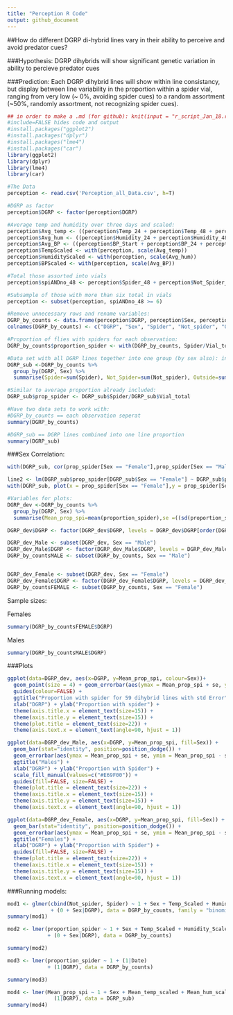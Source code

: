 ```yaml
---
title: "Perception R Code"
output: github_document
---
```

  
##How do different DGRP di-hybrid lines vary in their ability to perceive and avoid predator cues?
  
###Hypothesis: 
  DGRP dihybrids will show significant genetic variation in ability to percieve predator cues


###Prediction:
Each DGRP dihybrid lines will show within line consistancy, but display between line variability in the proportion within a spider vial, ranging from very low (~ 0%, avoiding spider cues) to a random assortment (~50%, randomly assortment, not recognizing spider cues).



```r

## in order to make a .md (for github): knit(input = "r_script_Jan_18.rmd", output = "r_script_Jan_18.md")
#include=FALSE hides code and output
#install.packages("ggplot2")
#install.packages("dplyr")
#install.packages("lme4")
#install.packages("car")
library(ggplot2)
library(dplyr)
library(lme4)
library(car)
```


```r
#The Data
perception <- read.csv('Perception_all_Data.csv', h=T)
```



```r
#DGRP as factor
perception$DGRP <- factor(perception$DGRP)
```


```r
#Average temp and humidity over three days and scaled:
perception$Avg_temp <- ((perception$Temp_24 + perception$Temp_48 + perception$Temp_start)/3)
perception$Avg_hum <- ((perception$Humidity_24 + perception$Humidity_48 + perception$Humidity_start)/3)
perception$Avg_BP <- ((perception$BP_Start + perception$BP_24 + perception$BP_48)/3)
perception$TempScaled <- with(perception, scale(Avg_temp))
perception$HumidityScaled <- with(perception, scale(Avg_hum))
perception$BPScaled <- with(perception, scale(Avg_BP))
```


```r
#Total those assorted into vials
perception$spiANDno_48 <- perception$Spider_48 + perception$Not_Spider_48
```


```r
#Subsample of those with more than six total in vials
perception <- subset(perception, spiANDno_48 >= 6)
```


```r
#Remove unnecessary rows and rename variables:
DGRP_by_counts <- data.frame(perception$DGRP, perception$Sex, perception$Spider_48, perception$Not_Spider_48, perception$Outside_48, perception$Start_date, perception$Avg_hum, perception$Avg_temp, perception$Avg_BP, perception$TempScaled, perception$HumidityScaled, perception$BPScaled, perception$spiANDno_48, perception$Number)                                                              
colnames(DGRP_by_counts) <- c("DGRP", "Sex", "Spider", "Not_spider", "Outside", "Date", "Average_Hum", "Average_Temp",  "Average_BP","Temp_Scaled", "Humidity_Scaled", "BP_Scaled" ,"Vial_total", "Number")
```


```r
#Proportion of flies with spiders for each observation:
DGRP_by_counts$proportion_spider <- with(DGRP_by_counts, Spider/Vial_total)
```


```r
#Data set with all DGRP lines together into one group (by sex also): inclueds mean temperature scales (and humidity) and the mean proportion with spiders
DGRP_sub <-DGRP_by_counts %>%
  group_by(DGRP, Sex) %>%
  summarise(Spider=sum(Spider), Not_Spider=sum(Not_spider), Outside=sum(Outside), Vial_total=sum(Vial_total), Mean_prop_spi=mean(proportion_spider),Mean_temp_scaled=mean(Temp_Scaled), Mean_hum_scaled=mean(Humidity_Scaled), Mean_BP_scaled=mean(BP_Scaled))
```

```r
#Similar to average proportion already included:
DGRP_sub$prop_spider <- DGRP_sub$Spider/DGRP_sub$Vial_total
```



```r
#Have two data sets to work with:
#DGRP_by_counts == each observation seperat
summary(DGRP_by_counts)
```

```r
#DGRP_sub == DGRP lines combined into one line proportion
summary(DGRP_sub)
```

###Sex Correlation:


```r
with(DGRP_sub, cor(prop_spider[Sex == "Female"],prop_spider[Sex == "Male"] ))
```
```r
line2 <- lm(DGRP_sub$prop_spider[DGRP_sub$Sex == "Female"] ~ DGRP_sub$prop_spider[DGRP_sub$Sex == "Male"])
with(DGRP_sub, plot(x = prop_spider[Sex == "Female"],y = prop_spider[Sex == "Male"], xlab = "Females", ylab = "Males", abline(line2), main = "Male Female correlation: proportion with spider"))
```



```r
#Variables for plots:
DGRP_dev <-DGRP_by_counts %>%
  group_by(DGRP, Sex) %>%
  summarise(Mean_prop_spi=mean(proportion_spider),se =((sd(proportion_spider))/sqrt(n())))

DGRP_dev$DGRP <- factor(DGRP_dev$DGRP, levels = DGRP_dev$DGRP[order(DGRP_dev$Mean_prop_spi)])

DGRP_dev_Male <- subset(DGRP_dev, Sex == "Male")
DGRP_dev_Male$DGRP <- factor(DGRP_dev_Male$DGRP, levels = DGRP_dev_Male$DGRP[order(DGRP_dev_Male$Mean_prop_spi)])
DGRP_by_countsMALE <- subset(DGRP_by_counts, Sex == "Male")


DGRP_dev_Female <- subset(DGRP_dev, Sex == "Female")
DGRP_dev_Female$DGRP <- factor(DGRP_dev_Female$DGRP, levels = DGRP_dev_Female$DGRP[order(DGRP_dev_Female$Mean_prop_spi)])
DGRP_by_countsFEMALE <- subset(DGRP_by_counts, Sex == "Female")
```

Sample sizes:
  
  Females
```r
summary(DGRP_by_countsFEMALE$DGRP)
```


Males
```r
summary(DGRP_by_countsMALE$DGRP)
```

###Plots

```r
ggplot(data=DGRP_dev, aes(x=DGRP, y=Mean_prop_spi, colour=Sex))+ 
  geom_point(size = 4) + geom_errorbar(aes(ymax = Mean_prop_spi + se, ymin = Mean_prop_spi - se, width=0.5)) +
  guides(colour=FALSE) +
  ggtitle("Proportion with spider for 59 dihybrid lines with std Error") +
  xlab("DGRP") + ylab("Proportion with spider") +
  theme(axis.title.x = element_text(size=15)) +
  theme(axis.title.y = element_text(size=15)) +
  theme(plot.title = element_text(size=22)) +
  theme(axis.text.x = element_text(angle=90, hjust = 1))
```


```r
ggplot(data=DGRP_dev_Male, aes(x=DGRP, y=Mean_prop_spi, fill=Sex)) +
  geom_bar(stat="identity", position=position_dodge()) +
  geom_errorbar(aes(ymax = Mean_prop_spi + se, ymin = Mean_prop_spi - se, width=0.5)) +
  ggtitle("Males") +
  xlab("DGRP") + ylab("Proportion with Spider") +
  scale_fill_manual(values=c("#E69F00")) +
  guides(fill=FALSE, size=FALSE) +
  theme(plot.title = element_text(size=22)) +
  theme(axis.title.x = element_text(size=15)) +
  theme(axis.title.y = element_text(size=15)) +
  theme(axis.text.x = element_text(angle=90, hjust = 1))
```


```r
ggplot(data=DGRP_dev_Female, aes(x=DGRP, y=Mean_prop_spi, fill=Sex)) +
  geom_bar(stat="identity", position=position_dodge()) +
  geom_errorbar(aes(ymax = Mean_prop_spi + se, ymin = Mean_prop_spi - se, width=0.5)) +
  ggtitle("Females") +
  xlab("DGRP") + ylab("Proportion with Spider") +
  guides(fill=FALSE, size=FALSE) +
  theme(plot.title = element_text(size=22)) +
  theme(axis.title.x = element_text(size=15)) +
  theme(axis.title.y = element_text(size=15)) +
  theme(axis.text.x = element_text(angle=90, hjust = 1))  
```


###Running models:
```r
mod1 <- glmer(cbind(Not_spider, Spider) ~ 1 + Sex + Temp_Scaled + Humidity_Scaled + BP_Scaled + (1|Date) 
              + (0 + Sex|DGRP), data = DGRP_by_counts, family = "binomial")
summary(mod1)
```


```r
mod2 <- lmer(proportion_spider ~ 1 + Sex + Temp_Scaled + Humidity_Scaled + BP_Scaled + (1|Date) 
             + (0 + Sex|DGRP), data = DGRP_by_counts)

summary(mod2)
```


```r
mod3 <- lmer(proportion_spider ~ 1 + (1|Date) 
             + (1|DGRP), data = DGRP_by_counts)

summary(mod3)
```

```r
mod4 <- lmer(Mean_prop_spi ~ 1 + Sex + Mean_temp_scaled + Mean_hum_scaled + Mean_BP_scaled + 
               (1|DGRP), data = DGRP_sub)
summary(mod4)
```
